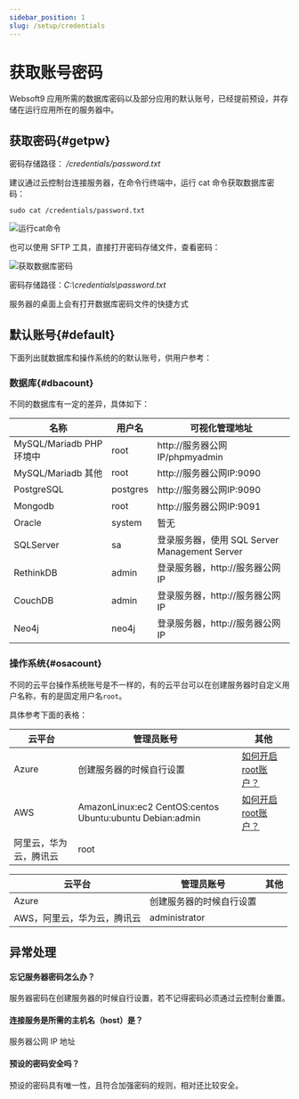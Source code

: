 ```yaml
---
sidebar_position: 1
slug: /setup/credentials
---
```




# 获取账号密码

Websoft9 应用所需的数据库密码以及部分应用的默认账号，已经提前预设，并存储在运行应用所在的服务器中。 

## 获取密码{#getpw}


<Tabs>
  <TabItem value="linux" label="Linux" default>

  密码存储路径： */credentials/password.txt*    

  建议通过云控制台连接服务器，在命令行终端中，运行 cat 命令获取数据库密码：

  ```
  sudo cat /credentials/password.txt
  ```
  ![运行cat命令](https://libs.websoft9.com/Websoft9/DocsPicture/zh/common/catdbpassword-websoft9.png)

   也可以使用 SFTP 工具，直接打开密码存储文件，查看密码：
    
  ![获取数据库密码](https://libs.websoft9.com/Websoft9/DocsPicture/zh/winscp/winscp-checkpasswordfile-websoft9.png)


  </TabItem>
  <TabItem value="windows" label="Windows">

  密码存储路径：*C:\credentials\password.txt*   

   服务器的桌面上会有打开数据库密码文件的快捷方式  

  </TabItem>
</Tabs>


## 默认账号{#default}

下面列出就数据库和操作系统的的默认账号，供用户参考：

### 数据库{#dbacount}

不同的数据库有一定的差异，具体如下：

| 名称                    | 用户名     | 可视化管理地址           |
| ----------------------- | ---------- | ------------------------ |
| MySQL/Mariadb PHP环境中 | root       | http://服务器公网IP/phpmyadmin |
| MySQL/Mariadb 其他      | root       | http://服务器公网IP:9090       |
| PostgreSQL              | postgres   | http://服务器公网IP:9090       |
| Mongodb                 | root | http://服务器公网IP:9091       |
| Oracle                  | system     | 暂无                     |
| SQLServer               | sa         | 登录服务器，使用 SQL Server Management Server|  
| RethinkDB               | admin         | 登录服务器，http://服务器公网IP |  
| CouchDB              | admin         | 登录服务器，http://服务器公网IP |  
| Neo4j              | neo4j         | 登录服务器，http://服务器公网IP |  


### 操作系统{#osacount}

不同的云平台操作系统账号是不一样的，有的云平台可以在创建服务器时自定义用户名称，有的是固定用户名`root`。

具体参考下面的表格：  

<Tabs>
  <TabItem value="linuxaccount" label="Linux" default>

   |  云平台   |  管理员账号   | 其他|
   | --- | --- | --- |
   |  Azure   |  创建服务器的时候自行设置   | [如何开启root账户？](https://support.websoft9.com/docs/azure/zh/server-login.html#示例2：启用系统root账号) |
   |  AWS   |  AmazonLinux:ec2  CentOS:centos  Ubuntu:ubuntu  Debian:admin   | [如何开启root账户？](https://support.websoft9.com/docs/aws/zh/server-login.html#示例2：启用系统root账号) |
   |  阿里云，华为云，腾讯云   |  root   | |

  </TabItem>
  <TabItem value="windowsaccount" label="Windows">

   |  云平台   |  管理员账号   | 其他|
   | --- | --- | --- |
   |  Azure   |  创建服务器的时候自行设置   |  |
   |  AWS，阿里云，华为云，腾讯云   |   administrator    | |

  </TabItem>
</Tabs>

## 异常处理

#### 忘记服务器密码怎么办？

服务器密码在创建服务器的时候自行设置，若不记得密码必须通过云控制台重置。

#### 连接服务是所需的主机名（host）是？

服务器公网 IP 地址

#### 预设的密码安全吗？

预设的密码具有唯一性，且符合加强密码的规则，相对还比较安全。
